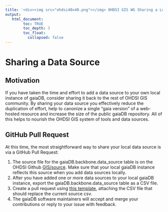 ```yaml
---
title: '<div><img src="ohdsi40x40.png"></img> OHDSI GIS WG Sharing a Local Data Source</div>'
output:
   html_document:
        toc: TRUE
        toc_depth: 3
        toc_float:
          collapsed: false
---
```


# **Sharing a Data Source** 

## Motivation

If you have taken the time and effort to add a data source to your own local instance of gaiaDB, consider sharing it back to the rest of OHDSI GIS community. By sharing your data source you effectively reduce the duplication of effort, help to canonize a single "gaia version" of a web-hosted resource and increase the size of the public gaiaDB repository. All of this helps to nourish the OHDSI GIS system of tools and data sources.

## GitHub Pull Request

At this time, the most straightforward way to share your local data source is via a GitHub Pull Request:

  1. The source file for the gaiaDB.backbone.data_source table is on the OHDSI Github [GIS/source](https://github.com/OHDSI/GIS/tree/main/source). Make sure that your local gaiaDB instance reflects this source when you add data sources locally.
  2. After you have added one or more data sources to your local gaiaDB instance, export the gaiaDB.backbone.data_source table as a CSV file. 
  3. Create a pull request using [this template](https://github.com/OHDSI/GIS/issues/new?assignees=&labels=&template=share_data_source.yaml&title=%5BShare+New+Data+Source%28s%29+Request%5D), attaching the CSV file that should replace the current source csv.
  4. The gaiaDB software maintainers will accept and merge your contributions or reply to your issue with feedback.
